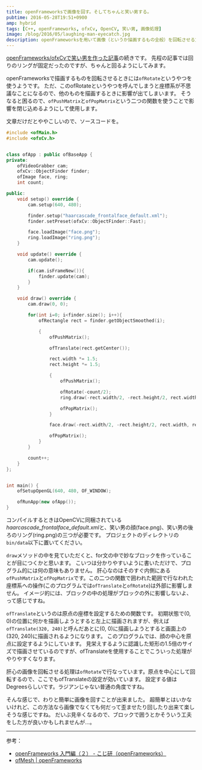 ```yaml
---
title: openFrameworksで画像を回す。そしてちゃんと笑い男する。
pubtime: 2016-05-28T19:51+0900
amp: hybrid
tags: [C++, openFrameworks, ofxCv, OpenCV, 笑い男, 画像処理]
image: /blog/2016/05/laughing-man-eyecatch.jpg
description: openFrameworksを用いて画像（というか描画するもの全般）を回転させる方法です。ofxCvを使って作った笑い男プログラムの笑い男画像をきちんと回すようにしてみました。
---
```


[openFrameworks/ofxCvで笑い男を作った記事](/blog/2016/05/ofxcv-laughing-man)の続きです。
先程の記事では回りのリングが固定だったのですが、ちゃんと回るようにしてみます。

openFrameworksで描画するものを回転させるときには`ofRotate`というやつを使うようです。
ただ、このofRotateというやつを呼んでしまうと座標系が不思議なことになるので、他のものを描画するときに影響が出てしまいます。
そうなると困るので、`ofPushMatrix`と`ofPopMatrix`という二つの関数を使うことで影響を閉じ込めるようにして使用します。

文章だけだとややこしいので、ソースコードを。
``` cpp
#include <ofMain.h>
#include <ofxCv.h>


class ofApp : public ofBaseApp {
private:
    ofVideoGrabber cam;
    ofxCv::ObjectFinder finder;
    ofImage face, ring;
    int count;

public:
    void setup() override {
        cam.setup(640, 480);

        finder.setup("haarcascade_frontalface_default.xml");
        finder.setPreset(ofxCv::ObjectFinder::Fast);

        face.loadImage("face.png");
        ring.loadImage("ring.png");
    }

    void update() override {
        cam.update();

        if(cam.isFrameNew()){
            finder.update(cam);
        }
    }

    void draw() override {
        cam.draw(0, 0);

        for(int i=0; i<finder.size(); i++){
            ofRectangle rect = finder.getObjectSmoothed(i);

            {
                ofPushMatrix();

                ofTranslate(rect.getCenter());

                rect.width *= 1.5;
                rect.height *= 1.5;

                {
                    ofPushMatrix();

                    ofRotate(-count/2);
                    ring.draw(-rect.width/2, -rect.height/2, rect.width, rect.height);

                    ofPopMatrix();
                }

                face.draw(-rect.width/2, -rect.height/2, rect.width, rect.height);

                ofPopMatrix();
            }
        }

        count++;
    }
};


int main() {
    ofSetupOpenGL(640, 480, OF_WINDOW);

    ofRunApp(new ofApp());
}
```
コンパイルするときはOpenCVに同梱されている*haarcascade_frontalface_default.xml*と、笑い男の顔(face.png)、笑い男の後ろのリング(ring.png)の三つが必要です。
プロジェクトのディレクトリの`bin/data`以下に置いてください。

`draw`メソッドの中を見ていただくと、for文の中で妙なブロックを作っていることが目につくかと思います。
こいつは分かりやすいように書いただけで、プログラム的には何の意味もありません。
肝心なのはそのすぐ内側にある`ofPushMatrix`と`ofPopMatrix`です。この二つの関数で囲われた範囲で行なわれた座標系への操作(このプログラムでは`ofTranslate`と`ofRotate`)は外部に影響しません。
イメージ的には、ブロックの中の処理がブロックの外に影響しないよ、って感じですね。

`ofTranslate`というのは原点の座標を設定するための関数です。
初期状態で(0, 0)の位置に何かを描画しようとすると左上に描画されますが、例えば`ofTranslate(320, 240)`と呼んだあとに(0, 0)に描画しようとすると画面上の(320, 240)に描画されるようになります。
このプログラムでは、顔の中心を原点に設定するようにしています。
見栄えするように認識した矩形の1.5倍のサイズで描画させているのですが、ofTranslateを使用することでこういった処理がやりやすくなります。

肝心の画像を回転させる処理は`ofRotate`で行なっています。原点を中心にして回転するので、ここでもofTranslateの設定が効いています。
設定する値はDegreesらしいです。ラジアンじゃない普通の角度ですね。

そんな感じで、わりと簡単に画像を回すことが出来ました。
超簡単とはいかないけれど、この方法なら画像でなくても何だって歪ませたり回したり出来て楽しそうな感じですね。
だいぶ見辛くなるので、ブロックで囲うとかそういう工夫をした方が良いかもしれませんが…。

---

参考：
- [openFrameworks 入門編（２） - こじ研（openFrameworks）](http://www.myu.ac.jp/~xkozima/lab/ofTutorial2.html)
- [ofMesh | openFrameworks](http://openframeworks.cc/documentation/graphics/ofGraphics/#show_ofRotate)
